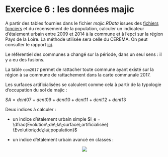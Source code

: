 # Exercice 6 : les données majic

A partir des tables fournies dans le fichier *majic.RData* issues des [fichiers fonciers](http://piece-jointe-carto.developpement-durable.gouv.fr/NAT004/DTerNP/html3/_ff_descriptif_tables_image.html#pnb10) et du recensement de la population, calculer un indicateur d’étalement urbain entre 2009 et 2014 à la commune et à l’epci sur la région Pays de la Loire. La méthode utilisée sera celle du CEREMA. On peut consulter le rapport [ici](https://www.cerema.fr/system/files/documents/2017/07/Rapport_final_SOeS_phase_2_v8_cle01f492.pdf).

Le référentiel des communes a changé sur la période, dans un seul sens : il y a eu des fusions.

La table `com2017` permet de rattacher toute commune ayant existé sur la région à sa commune de rattachement dans la carte communale 2017.

Les surfaces artificialisées se calculent comme cela à partir de la typologie d'occupation du sol de majic :

$SA=dcnt07+dcnt09+ dcnt10+dcnt11+dcnt12+dcnt13$

Deux indices à calculer : 

- un indice d’étalement urbain simple $I_e = \dfrac{Evolution\;de\;la\;surface\;artificialisée} {Evolution\;de\;la\;population}$

- un indice d’étalement urbain avancé en classes :

<center>![](images/etalementurbain.png)</center>




